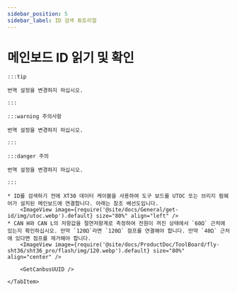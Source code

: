 ```yaml
---
sidebar_position: 5
sidebar_label: ID 검색 튜토리얼
---
```





# 메인보드 ID 읽기 및 확인

    :::tip

    번역 설정을 변경하지 마십시오.

    :::

    :::warning 주의사항

    번역 설정을 변경하지 마십시오.

    :::

    :::danger 주의

    번역 설정을 변경하지 마십시오.

    :::

<Tabs>
    <TabItem value="can" label="CANBus UUID 가져오기">

    * ID를 검색하기 전에 XT30 데이터 케이블을 사용하여 도구 보드를 UTOC 또는 브리지 펌웨어가 설치된 메인보드에 연결합니다. 아래는 참조 배선도입니다.
        <ImageView image={require('@site/docs/General/get-id/img/utoc.webp').default} size="80%" align="left" />    
    * CAN H와 CAN L의 저항값을 절연저항계로 측정하여 전원이 꺼진 상태에서 `60Ω` 근처에 있는지 확인하십시오. 만약 `120Ω`라면 `120Ω` 점프를 연결해야 합니다. 만약 `40Ω` 근처에 있다면 점프를 제거해야 합니다.
        <ImageView image={require('@site/docs/ProductDoc/ToolBoard/fly-sht36/sht36_pro/flash/img/120.webp').default} size="80%" align="center" />
   
        <GetCanbusUUID />

    </TabItem>
</Tabs>
